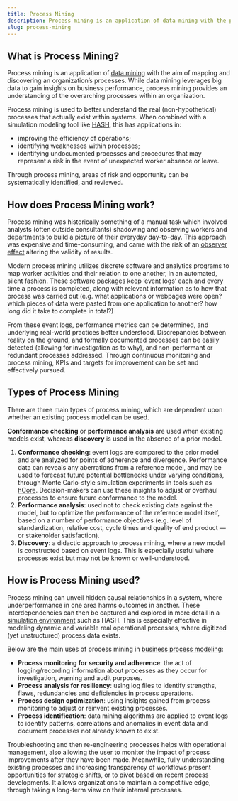 ```yaml
---
title: Process Mining
description: Process mining is an application of data mining with the purpose of mapping an organization’s processes. It is used to optimize operations, and identify weaknesses.
slug: process-mining
---
```


## What is Process Mining?

Process mining is an application of [data mining](https://hash.ai/glossary/data-mining) with the aim of mapping and discovering an organization’s processes. While data mining leverages big data to gain insights on business performance, process mining provides an understanding of the overarching processes within an organization.

Process mining is used to better understand the real (non-hypothetical) processes that actually exist within systems. When combined with a simulation modeling tool like [HASH](https://hash.ai/platform), this has applications in:

*   improving the efficiency of operations;
*   identifying weaknesses within processes;
*   identifying undocumented processes and procedures that may represent a risk in the event of unexpected worker absence or leave.

Through process mining, areas of risk and opportunity can be systematically identified, and reviewed.

## How does Process Mining work?

Process mining was historically something of a manual task which involved analysts (often outside consultants) shadowing and observing workers and departments to build a picture of their everyday day-to-day. This approach was expensive and time-consuming, and came with the risk of an [observer effect](https://en.wikipedia.org/wiki/Observer_effect_(physics)) altering the validity of results.

Modern process mining utilizes discrete software and analytics programs to map worker activities and their relation to one another, in an automated, silent fashion. These software packages keep ‘event logs’ each and every time a process is completed, along with relevant information as to how that process was carried out (e.g. what applications or webpages were open? which pieces of data were pasted from one application to another? how long did it take to complete in total?)

From these event logs, performance metrics can be determined, and underlying real-world practices better understood. Discrepancies between reality on the ground, and formally documented processes can be easily detected (allowing for investigation as to why), and non-performant or redundant processes addressed. Through continuous monitoring and process mining, KPIs and targets for improvement can be set and effectively pursued.

## Types of Process Mining

There are three main types of process mining, which are dependent upon whether an existing process model can be used.

**Conformance checking** or **performance analysis** are used when existing models exist, whereas **discovery** is used in the absence of a prior model.

1.  **Conformance checking**: event logs are compared to the prior model and are analyzed for points of adherence and divergence. Performance data can reveals any aberrations from a reference model, and may be used to forecast future potential bottlenecks under varying conditions, through Monte Carlo-style simulation experiments in tools such as [hCore](https://hash.ai/platform/core). Decision-makers can use these insights to adjust or overhaul processes to ensure future conformance to the model.
2.  **Performance analysis**: used not to check existing data against the model, but to optimize the performance of the reference model itself, based on a number of performance objectives (e.g. level of standardization, relative cost, cycle times and quality of end product — or stakeholder satisfaction).
3.  **Discovery**: a didactic approach to process mining, where a new model is constructed based on event logs. This is especially useful where processes exist but may not be known or well-understood.

## How is Process Mining used?

Process mining can unveil hidden causal relationships in a system, where underperformance in one area harms outcomes in another. These interdependencies can then be captured and explored in more detail in a [simulation environment](https://hash.ai/platform) such as HASH. This is especially effective in modeling dynamic and variable real operational processes, where digitized (yet unstructured) process data exists.

Below are the main uses of process mining in [business process modeling](https://hash.ai/glossary/business-process-modeling):

*   **Process monitoring for security and adherence**: the act of logging/recording information about processes as they occur for investigation, warning and audit purposes.
*   **Process analysis for resiliency**: using log files to identify strengths, flaws, redundancies and deficiencies in process operations.
*   **Process design optimization**: using insights gained from process monitoring to adjust or reinvent existing processes.
*   **Process identification**: data mining algorithms are applied to event logs to identify patterns, correlations and anomalies in event data and document processes not already known to exist.

Troubleshooting and then re-engineering processes helps with operational management, also allowing the user to monitor the impact of process improvements after they have been made. Meanwhile, fully understanding existing processes and increasing transparency of workflows present opportunities for strategic shifts, or to pivot based on recent process developments. It allows organizations to maintain a competitive edge, through taking a long-term view on their internal processes.
